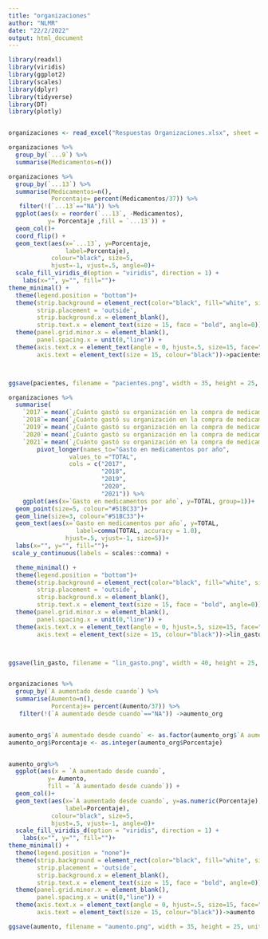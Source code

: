 ---
title: "organizaciones"
author: "NLMR"
date: "22/2/2022"
output: html_document
---

```{r, include=F, warning=F, echo=F}
library(readxl)
library(viridis)
library(ggplot2)
library(scales)
library(dplyr)
library(tidyverse)
library(DT)
library(plotly)


organizaciones <- read_excel("Respuestas Organizaciones.xlsx", sheet = "Para procesar")

```



```{r, include=F, warning=F, echo=F}

organizaciones %>% 
  group_by(`...9`) %>% 
  summarise(Medicamentos=n())

```



```{r, include=F, warning=F, echo=F}

organizaciones %>% 
  group_by(`...13`) %>% 
  summarise(Medicamentos=n(),
            Porcentaje= percent(Medicamentos/37)) %>% 
   filter(!(`...13`=="NA")) %>%
  ggplot(aes(x = reorder(`...13`, -Medicamentos),
           y= Porcentaje ,fill = `...13`)) +
  geom_col()+
  coord_flip() +
  geom_text(aes(x=`...13`, y=Porcentaje, 
                label=Porcentaje),
            colour="black", size=5,
            hjust=-1, vjust=.5, angle=0)+
  scale_fill_viridis_d(option = "viridis", direction = 1) +
    labs(x="", y="", fill="")+
theme_minimal() +
  theme(legend.position = "bottom")+
  theme(strip.background = element_rect(color="black", fill="white", size=1.5),
        strip.placement = 'outside',
        strip.background.x = element_blank(),
        strip.text.x = element_text(size = 15, face = "bold", angle=0))+
  theme(panel.grid.minor.x = element_blank(),
        panel.spacing.x = unit(0,"line")) +
  theme(axis.text.x = element_text(angle = 0, hjust=.5, size=15, face="bold"),
        axis.text = element_text(size = 15, colour="black"))->pacientes



ggsave(pacientes, filename = "pacientes.png", width = 35, height = 25, units = "cm", dpi = 96)


```



```{r, include=F, warning=F, echo=F}

organizaciones %>% 
  summarise(
    `2017`= mean(`¿Cuánto gastó su organización en la compra de medicamentos en 2017?`, na.rm=T),
    `2018`= mean(`¿Cuánto gastó su organización en la compra de medicamentos en 2018?`, na.rm=T),
    `2019`= mean(`¿Cuánto gastó su organización en la compra de medicamentos en 2019?`, na.rm=T),
    `2020`= mean(`¿Cuánto gastó su organización en la compra de medicamentos en 2020?`, na.rm=T),
    `2021`= mean(`¿Cuánto gastó su organización en la compra de medicamentos en 2021?`, na.rm=T)) %>% 
        pivot_longer(names_to="Gasto en medicamentos por año",
                 values_to ="TOTAL",
                 cols = c("2017",
                          "2018",
                          "2019",
                          "2020",
                          "2021")) %>% 
    ggplot(aes(x=`Gasto en medicamentos por año`, y=TOTAL, group=1))+
  geom_point(size=5, colour="#51BC33")+
  geom_line(size=3, colour="#51BC33")+
  geom_text(aes(x=`Gasto en medicamentos por año`, y=TOTAL, 
                   label=comma(TOTAL, accuracy = 1.0),
                hjust=.5, vjust=-1, size=5))+
  labs(x="", y="", fill="")+
 scale_y_continuous(labels = scales::comma) +  

  theme_minimal() +
  theme(legend.position = "bottom")+
  theme(strip.background = element_rect(color="black", fill="white", size=1.5),
        strip.placement = 'outside',
        strip.background.x = element_blank(),
        strip.text.x = element_text(size = 15, face = "bold", angle=0))+
  theme(panel.grid.minor.x = element_blank(),
        panel.spacing.x = unit(0,"line")) +
  theme(axis.text.x = element_text(angle = 0, hjust=.5, size=15, face="bold"),
        axis.text = element_text(size = 15, colour="black"))->lin_gasto



ggsave(lin_gasto, filename = "lin_gasto.png", width = 40, height = 25, units = "cm", dpi = 96)



```







```{r, include=F, warning=F, echo=F}


organizaciones %>% 
  group_by(`A aumentado desde cuando`) %>% 
  summarise(Aumento=n(),
            Porcentaje= percent(Aumento/37)) %>% 
   filter(!(`A aumentado desde cuando`=="NA")) ->aumento_org


aumento_org$`A aumentado desde cuando` <- as.factor(aumento_org$`A aumentado desde cuando`)
aumento_org$Porcentaje <- as.integer(aumento_org$Porcentaje)


aumento_org%>%
  ggplot(aes(x = `A aumentado desde cuando`,
           y= Aumento,
           fill = `A aumentado desde cuando`)) +
  geom_col()+
  geom_text(aes(x=`A aumentado desde cuando`, y=as.numeric(Porcentaje), 
                label=Porcentaje),
            colour="black", size=5,
            hjust=.5, vjust=-1, angle=0)+
  scale_fill_viridis_d(option = "viridis", direction = 1) +
    labs(x="", y="", fill="")+
theme_minimal() +
  theme(legend.position = "none")+
  theme(strip.background = element_rect(color="black", fill="white", size=1.5),
        strip.placement = 'outside',
        strip.background.x = element_blank(),
        strip.text.x = element_text(size = 15, face = "bold", angle=0))+
  theme(panel.grid.minor.x = element_blank(),
        panel.spacing.x = unit(0,"line")) +
  theme(axis.text.x = element_text(angle = 0, hjust=.5, size=15, face="bold"),
        axis.text = element_text(size = 15, colour="black"))->aumento

ggsave(aumento, filename = "aumento.png", width = 35, height = 25, units = "cm", dpi = 96)




```
